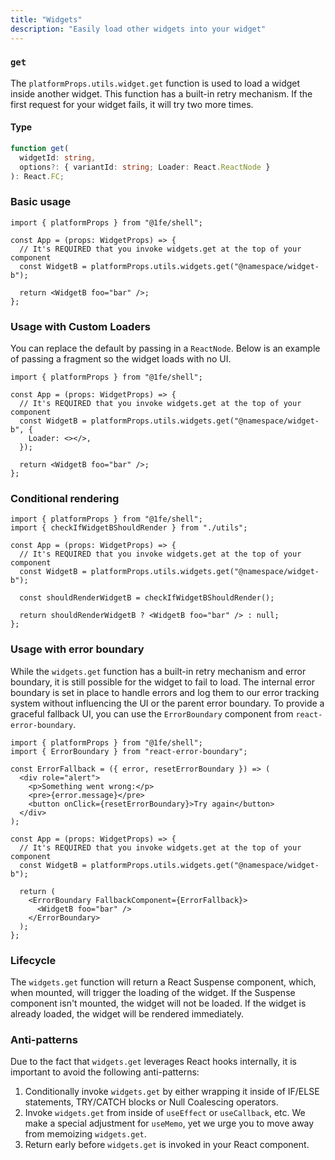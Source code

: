 ```yaml
---
title: "Widgets"
description: "Easily load other widgets into your widget"
---
```


### `get`

The `platformProps.utils.widget.get` function is used to load a widget inside another widget. This function has a built-in retry mechanism. If the first request for your widget fails, it will try two more times.

#### Type

```ts
function get(
  widgetId: string,
  options?: { variantId: string; Loader: React.ReactNode }
): React.FC;
```

### Basic usage

```tsx
import { platformProps } from "@1fe/shell";

const App = (props: WidgetProps) => {
  // It's REQUIRED that you invoke widgets.get at the top of your component
  const WidgetB = platformProps.utils.widgets.get("@namespace/widget-b");

  return <WidgetB foo="bar" />;
};
```

### Usage with Custom Loaders

You can replace the default by passing in a `ReactNode`. Below is an example of passing a fragment so the widget loads with no UI.

```tsx
import { platformProps } from "@1fe/shell";

const App = (props: WidgetProps) => {
  // It's REQUIRED that you invoke widgets.get at the top of your component
  const WidgetB = platformProps.utils.widgets.get("@namespace/widget-b", {
    Loader: <></>,
  });

  return <WidgetB foo="bar" />;
};
```

### Conditional rendering

```tsx
import { platformProps } from "@1fe/shell";
import { checkIfWidgetBShouldRender } from "./utils";

const App = (props: WidgetProps) => {
  // It's REQUIRED that you invoke widgets.get at the top of your component
  const WidgetB = platformProps.utils.widgets.get("@namespace/widget-b");

  const shouldRenderWidgetB = checkIfWidgetBShouldRender();

  return shouldRenderWidgetB ? <WidgetB foo="bar" /> : null;
};
```

### Usage with error boundary

While the `widgets.get` function has a built-in retry mechanism and error boundary, it is still possible for the widget to fail to load. The internal error boundary is set in place to handle errors and log them to our error tracking system without influencing the UI or the parent error boundary. To provide a graceful fallback UI, you can use the `ErrorBoundary` component from `react-error-boundary`.

```tsx
import { platformProps } from "@1fe/shell";
import { ErrorBoundary } from "react-error-boundary";

const ErrorFallback = ({ error, resetErrorBoundary }) => (
  <div role="alert">
    <p>Something went wrong:</p>
    <pre>{error.message}</pre>
    <button onClick={resetErrorBoundary}>Try again</button>
  </div>
);

const App = (props: WidgetProps) => {
  // It's REQUIRED that you invoke widgets.get at the top of your component
  const WidgetB = platformProps.utils.widgets.get("@namespace/widget-b");

  return (
    <ErrorBoundary FallbackComponent={ErrorFallback}>
      <WidgetB foo="bar" />
    </ErrorBoundary>
  );
};
```

### Lifecycle

The `widgets.get` function will return a React Suspense component, which, when mounted, will trigger the loading of the widget. If the Suspense component isn't mounted, the widget will not be loaded. If the widget is already loaded, the widget will be rendered immediately.

### Anti-patterns

Due to the fact that `widgets.get` leverages React hooks internally, it is important to avoid the following anti-patterns:

1.  Conditionally invoke `widgets.get` by either wrapping it inside of IF/ELSE statements, TRY/CATCH blocks or Null Coalescing operators.
2.  Invoke `widgets.get` from inside of `useEffect` or `useCallback`, etc. We make a special adjustment for `useMemo`, yet we urge you to move away from memoizing `widgets.get`.
3.  Return early before `widgets.get` is invoked in your React component.
